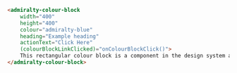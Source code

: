 ```html
<admiralty-colour-block
    width="400"
    height="400"
    colour="admiralty-blue"
    heading="Example heading"
    actionText="Click Here"
    (colourBlockLinkClicked)="onColourBlockClick()">
    This rectangular colour block is a component in the design system and we hope you enjoy it.
</admiralty-colour-block>
```
